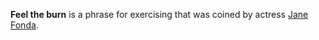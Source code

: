 '''Feel the burn''' is a phrase for exercising that was coined by actress [[Jane Fonda]].

{{vocab-stub}}